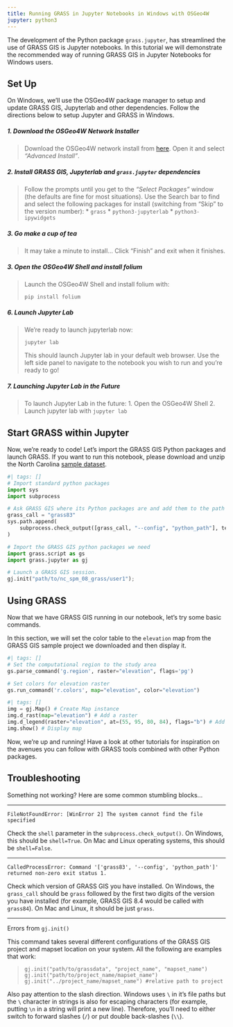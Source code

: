 ```yaml
---
title: Running GRASS in Jupyter Notebooks in Windows with OSGeo4W
jupyter: python3
---
```



The development of the Python package `grass.jupyter`, has streamlined the use of GRASS GIS is Jupyter notebooks. In this tutorial we will demonstrate the recommended way of running GRASS GIS in Jupyter Notebooks for Windows users.

## Set Up

On Windows, we'll use the OSGeo4W package manager to setup and update GRASS GIS, Jupyterlab and other dependencies. Follow the directions below to setup Jupyter and GRASS in Windows.

##### *1. Download the OSGeo4W Network Installer*
> Download the OSGeo4W network install from [here](https://trac.osgeo.org/osgeo4w/). Open it and select _"Advanced Install"_.

##### *2. Install GRASS GIS, Jupyterlab and `grass.jupyter` dependencies*
> Follow the prompts until you get to the _"Select Packages"_ window (the defaults are fine for most situations). Use the Search bar to find and select the following packages for install (switching from "Skip" to the version number):
> * `grass`
> * `python3-jupyterlab`
> * `python3-ipywidgets`

##### *3. Go make a cup of tea*
> It may take a minute to install... Click "Finish" and exit when it finishes.

##### *3. Open the OSGeo4W Shell and install folium*
> Launch the OSGeo4W Shell and install folium with:
>
> `pip install folium`

##### *6. Launch Jupyter Lab*
>We're ready to launch jupyterlab now: 
>
>`jupyter lab`
>
>This should launch Jupyter lab in your default web browser. Use the left side panel to navigate to the notebook you wish to run and you're ready to go!

##### *7. Launching Jupyter Lab in the Future*
>To launch Jupyter Lab in the future:
>1. Open the OSGeo4W Shell
>2. Launch jupyter lab with `jupyter lab`


## Start GRASS within Jupyter

Now, we're ready to code! Let's import the GRASS GIS Python packages and launch GRASS. If you want to run this notebook, please download and unzip the North Carolina [sample dataset](https://grass.osgeo.org/sampledata/north_carolina/nc_spm_08_grass7.zip).

```python
#| tags: []
# Import standard python packages
import sys
import subprocess

# Ask GRASS GIS where its Python packages are and add them to the path
grass_call = "grass83"
sys.path.append(
    subprocess.check_output([grass_call, "--config", "python_path"], text=True, shell=True).strip()
)

# Import the GRASS GIS python packages we need
import grass.script as gs
import grass.jupyter as gj

# Launch a GRASS GIS session.
gj.init("path/to/nc_spm_08_grass/user1");
```

## Using GRASS

Now that we have GRASS GIS running in our notebook, let's try some basic commands. 

In this section, we will set the color table to the `elevation` map from the GRASS GIS sample project we downloaded and then display it.  

```python
#| tags: []
# Set the computational region to the study area
gs.parse_command('g.region', raster="elevation", flags='pg')

# Set colors for elevation raster
gs.run_command('r.colors', map="elevation", color="elevation")
```

```python
#| tags: []
img = gj.Map() # Create Map instance
img.d_rast(map="elevation") # Add a raster
img.d_legend(raster="elevation", at=(55, 95, 80, 84), flags="b") # Add legend
img.show() # Display map
```

Now, we're up and running! Have a look at other tutorials for inspiration on the avenues you can follow with GRASS tools combined with other Python packages. 

## Troubleshooting

Something not working? Here are some common stumbling blocks...

***

`FileNotFoundError: [WinError 2] The system cannot find the file specified`

Check the `shell` parameter in the `subprocess.check_output()`. On Windows, this should be `shell=True`. On Mac and Linux operating systems, this should be `shell=False`.

***

`CalledProcessError: Command '['grass83', '--config', 'python_path']' returned non-zero exit status 1.`

Check which version of GRASS GIS you have installed. On Windows, the `grass_call` should be `grass` followed by the first two digits of the version you have installed (for example, GRASS GIS 8.4 would be called with `grass84`). On Mac and Linux, it should be just `grass`.

***

Errors from `gj.init()`

This command takes several different configurations of the GRASS GIS project and mapset location on your system. All the following are examples that work:

>`gj.init("path/to/grassdata", "project_name", "mapset_name")`
>`gj.init("path/to/project_name/mapset_name")`
>`gj.init("../project_name/mapset_name") #relative path to project`

Also pay attention to the slash direction. Windows uses `\` in it's file paths but the `\` character in strings is also for escaping characters (for example, putting `\n` in a string will print a new line). Therefore, you'll need to either switch to forward slashes (`/`) or put double back-slashes (`\\`).

